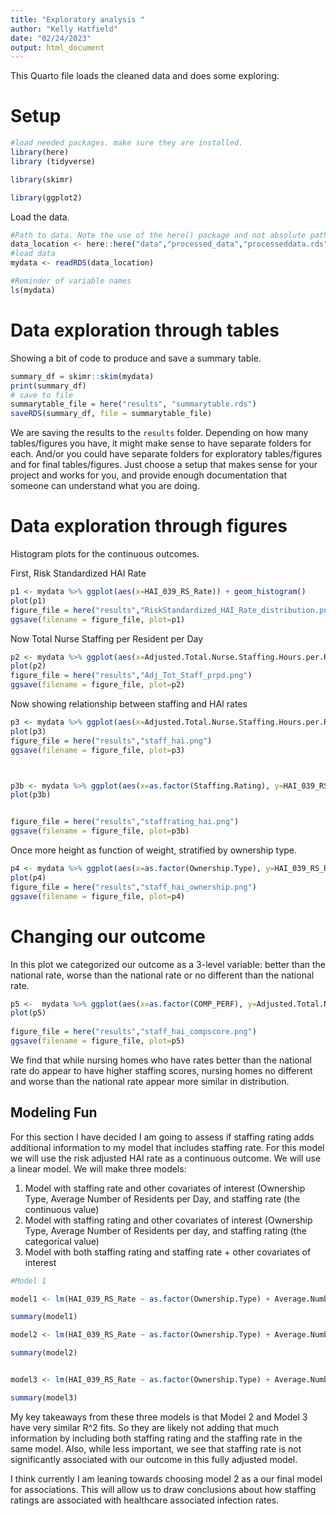 ```yaml
---
title: "Exploratory analysis "
author: "Kelly Hatfield"
date: "02/24/2023"
output: html_document
---
```


This Quarto file loads the cleaned data and does some exploring.

# Setup

```r
#load needed packages. make sure they are installed.
library(here) 
library (tidyverse)

library(skimr)

library(ggplot2)
```

Load the data.

```r
#Path to data. Note the use of the here() package and not absolute paths
data_location <- here::here("data","processed_data","processeddata.rds")
#load data
mydata <- readRDS(data_location)

#Reminder of variable names
ls(mydata)
```

# Data exploration through tables

Showing a bit of code to produce and save a summary table.

```r
summary_df = skimr::skim(mydata)
print(summary_df)
# save to file
summarytable_file = here("results", "summarytable.rds")
saveRDS(summary_df, file = summarytable_file)
```

We are saving the results to the `results` folder. Depending on how many tables/figures you have, it might make sense to have separate folders for each. And/or you could have separate folders for exploratory tables/figures and for final tables/figures. Just choose a setup that makes sense for your project and works for you, and provide enough documentation that someone can understand what you are doing.

# Data exploration through figures

Histogram plots for the continuous outcomes.

First, Risk Standardized HAI Rate

```r
p1 <- mydata %>% ggplot(aes(x=HAI_039_RS_Rate)) + geom_histogram() 
plot(p1)
figure_file = here("results","RiskStandardized_HAI_Rate_distribution.png")
ggsave(filename = figure_file, plot=p1) 


```

Now Total Nurse Staffing per Resident per Day

```r
p2 <- mydata %>% ggplot(aes(x=Adjusted.Total.Nurse.Staffing.Hours.per.Resident.per.Day)) + geom_histogram() 
plot(p2)
figure_file = here("results","Adj_Tot_Staff_prpd.png")
ggsave(filename = figure_file, plot=p2) 
```

Now showing relationship between staffing and HAI rates

```r
p3 <- mydata %>% ggplot(aes(x=Adjusted.Total.Nurse.Staffing.Hours.per.Resident.per.Day, y=HAI_039_RS_Rate, color=Staffing.Rating)) + geom_point() + geom_smooth(method='lm')
plot(p3)
figure_file = here("results","staff_hai.png")
ggsave(filename = figure_file, plot=p3) 



p3b <- mydata %>% ggplot(aes(x=as.factor(Staffing.Rating), y=HAI_039_RS_Rate)) + geom_boxplot() + geom_jitter(width=0.15, alpha=0.08, color="black", fill="white")
plot(p3b)


figure_file = here("results","staffrating_hai.png")
ggsave(filename = figure_file, plot=p3b) 

```

Once more height as function of weight, stratified by ownership type.

```r
p4 <- mydata %>% ggplot(aes(x=as.factor(Ownership.Type), y=HAI_039_RS_Rate)) + geom_boxplot() + geom_smooth(method='lm')
plot(p4)
figure_file = here("results","staff_hai_ownership.png")
ggsave(filename = figure_file, plot=p4) 
```

# Changing our outcome

In this plot we categorized our outcome as a 3-level variable: better than the national rate, worse than the national rate or no different than the national rate.

```r


p5 <-  mydata %>% ggplot(aes(x=as.factor(COMP_PERF), y=Adjusted.Total.Nurse.Staffing.Hours.per.Resident.per.Day)) + geom_boxplot() + geom_jitter(width=0.15, alpha=0.08, color="black", fill="white")
plot(p5)
  
figure_file = here("results","staff_hai_compscore.png")
ggsave(filename = figure_file, plot=p5) 

```

We find that while nursing homes who have rates better than the national rate do appear to have higher staffing scores, nursing homes no different and worse than the national rate appear more similar in distribution.

## Modeling Fun

For this section I have decided I am going to assess if staffing rating adds additional information to my model that includes staffing rate. For this model we will use the risk adjusted HAI rate as a continuous outcome. We will use a linear model. We will make three models:

1.  Model with staffing rate and other covariates of interest (Ownership Type, Average Number of Residents per Day, and staffing rate (the continuous value)
2.  Model with staffing rating and other covariates of interest (Ownership Type, Average Number of Residents per day, and staffing rating (the categorical value)
3.  Model with both staffing rating and staffing rate + other covariates of interest

```r
#Model 1

model1 <- lm(HAI_039_RS_Rate ~ as.factor(Ownership.Type) + Average.Number.of.Residents.per.Day + Adjusted.Total.Nurse.Staffing.Hours.per.Resident.per.Day + Number.of.Citations.from.Infection.Control.Inspections + Total.Weighted.Health.Survey.Score, data=mydata)

summary(model1)

model2 <- lm(HAI_039_RS_Rate ~ as.factor(Ownership.Type) + Average.Number.of.Residents.per.Day + as.factor(Staffing.Rating)+ Number.of.Citations.from.Infection.Control.Inspections + Total.Weighted.Health.Survey.Score, data=mydata)

summary(model2)


model3 <- lm(HAI_039_RS_Rate ~ as.factor(Ownership.Type) + Average.Number.of.Residents.per.Day + Adjusted.Total.Nurse.Staffing.Hours.per.Resident.per.Day+ as.factor(Staffing.Rating) + Number.of.Citations.from.Infection.Control.Inspections + Total.Weighted.Health.Survey.Score, data=mydata)

summary(model3)


```

My key takeaways from these three models is that Model 2 and Model 3 have very similar R\^2 fits. So they are likely not adding that much information by including both staffing rating and the staffing rate in the same model. Also, while less important, we see that staffing rate is not significantly associated with our outcome in this fully adjusted model.

I think currently I am leaning towards choosing model 2 as a our final model for associations. This will allow us to draw conclusions about how staffing ratings are associated with healthcare associated infection rates.
